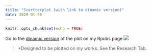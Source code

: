 ```yaml
---
title: "Scartterplot (with link to dinamic version)"
date: 2020-01-30
---
```


```r
knitr::opts_chunk$set(echo = TRUE)
```

Go to the [dinamic version](https://rpubs.com/r_rabbit/512787) of the plot on my Rpubs page
![](/post/Scartterplot_files/scarterplot.png)

> *Designed to be plotted on my works. See the Research Tab.